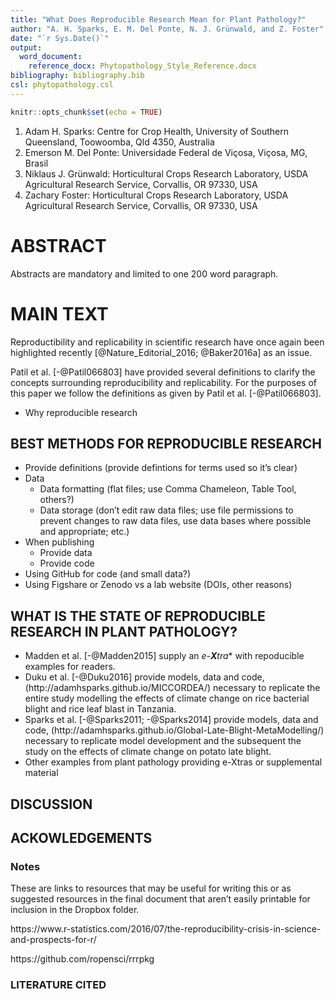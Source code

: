 ```yaml
---
title: "What Does Reproducible Research Mean for Plant Pathology?"
author: "A. H. Sparks, E. M. Del Ponte, N. J. Grünwald, and Z. Foster"
date: "`r Sys.Date()`"
output:
  word_document:
    reference_docx: Phytopathology_Style_Reference.docx
bibliography: bibliography.bib
csl: phytopathology.csl
---
```


```r
knitr::opts_chunk$set(echo = TRUE)
```
1. Adam H. Sparks: Centre for Crop Health, University of Southern Queensland, 
Toowoomba, Qld 4350, Australia
2. Emerson M. Del Ponte: Universidade Federal de Viçosa, Viçosa, MG, Brasil
3. Niklaus J. Grünwald: Horticultural Crops Research Laboratory, USDA
Agricultural Research Service, Corvallis, OR 97330, USA
4. Zachary Foster: Horticultural Crops Research Laboratory, USDA Agricultural
Research Service, Corvallis, OR 97330, USA

# ABSTRACT

Abstracts are mandatory and limited to one 200 word paragraph.

# MAIN TEXT
Reproductibility and replicability in scientific research have once again been
highlighted recently [@Nature_Editorial_2016; @Baker2016a] as an issue.

Patil et al. [-@Patil066803] have provided several definitions to clarify the
concepts surrounding reproducibility and replicability. For the purposes of this
paper we follow the definitions as given by Patil et al. [-@Patil066803].

* Why reproducible research

## BEST METHODS FOR REPRODUCIBLE RESEARCH
* Provide definitions (provide defintions for terms used so it's clear)
* Data
  * Data formatting (flat files; use Comma Chameleon, Table Tool, others?)
  * Data storage (don't edit raw data files; use file permissions to prevent changes to raw data files, use data bases where possible and appropriate; etc.)
* When publishing
  * Provide data
  * Provide code
* Using GitHub for code (and small data?)
* Using Figshare or Zenodo vs a lab website (DOIs, other reasons)

## WHAT IS THE STATE OF REPRODUCIBLE RESEARCH IN PLANT PATHOLOGY?
* Madden et al. [-@Madden2015] supply an *e-**X**tra*\* with repoducible examples
for readers.
* Duku et al. [-@Duku2016] provide models, data and code, (http://adamhsparks.github.io/MICCORDEA/) necessary to
replicate the entire study modelling the effects of climate change on rice
bacterial blight and rice leaf blast in Tanzania.
* Sparks et al. [-@Sparks2011; -@Sparks2014] provide models, data and code, (http://adamhsparks.github.io/Global-Late-Blight-MetaModelling/)
necessary to replicate model development and the subsequent the study on the effects
of climate change on potato late blight.
* Other examples from plant pathology providing e-Xtras or supplemental material

## DISCUSSION

## ACKOWLEDGEMENTS

### Notes
These are links to resources that may be useful for writing this or as suggested resources in the final
document that aren't easily printable for inclusion in the Dropbox folder.

https://www.r-statistics.com/2016/07/the-reproducibility-crisis-in-science-and-prospects-for-r/

https://github.com/ropensci/rrrpkg

### LITERATURE CITED

